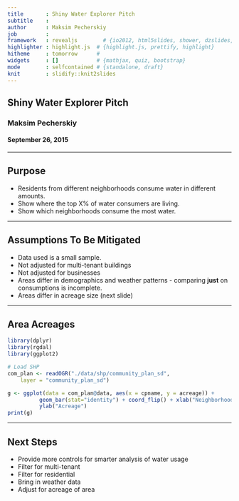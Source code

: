 ```yaml
---
title       : Shiny Water Explorer Pitch 
subtitle    : 
author      : Maksim Pecherskiy
job         : 
framework   : revealjs        # {io2012, html5slides, shower, dzslides, ...}
highlighter : highlight.js  # {highlight.js, prettify, highlight}
hitheme     : tomorrow      # 
widgets     : []            # {mathjax, quiz, bootstrap}
mode        : selfcontained # {standalone, draft}
knit        : slidify::knit2slides
---
```


## Shiny Water Explorer Pitch 
### Maksim Pecherskiy
#### September 26, 2015

---

## Purpose
* Residents from different neighborhoods consume water in different amounts.
* Show where the top X% of water consumers are living.
* Show which neighborhoods consume the most water.


---

## Assumptions To Be Mitigated  
* Data used is a small sample.
* Not adjusted for multi-tenant buildings
* Not adjusted for businesses
* Areas differ in demographics and weather patterns - comparing **just** on consumptions is incomplete.
* Areas differ in acreage size (next slide)

---

## Area Acreages

```r
library(dplyr) 
library(rgdal) 
library(ggplot2)

# Load SHP
com_plan <- readOGR("./data/shp/community_plan_sd",
    layer = "community_plan_sd")
```
```r

g <- ggplot(data = com_plan@data, aes(x = cpname, y = acreage)) +
          geom_bar(stat="identity") + coord_flip() + xlab("Neighborhood") +
          ylab("Acreage")
print(g)
```

---
## Next Steps
* Provide more controls for smarter analysis of water usage
* Filter for multi-tenant
* Filter for residential
* Bring in weather data
* Adjust for acreage of area


